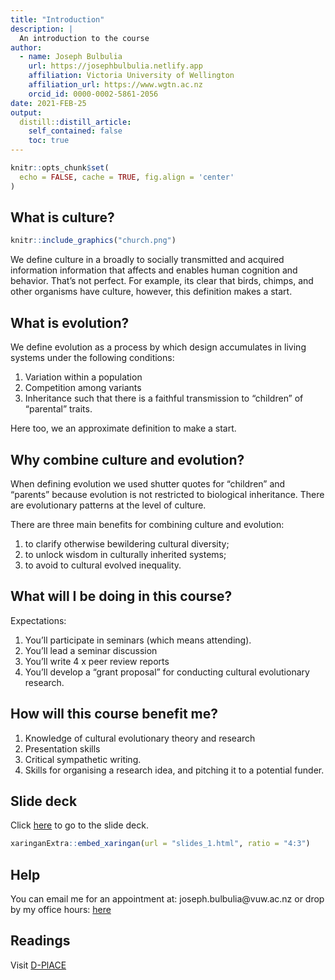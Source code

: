 ```yaml
---
title: "Introduction"
description: |
  An introduction to the course
author:
  - name: Joseph Bulbulia
    url: https://josephbulbulia.netlify.app
    affiliation: Victoria University of Wellington
    affiliation_url: https://www.wgtn.ac.nz
    orcid_id: 0000-0002-5861-2056
date: 2021-FEB-25
output:
  distill::distill_article:
    self_contained: false
    toc: true
---
```




```r
knitr::opts_chunk$set(
  echo = FALSE, cache = TRUE, fig.align = 'center'
)
```

## What is culture?


```r
knitr::include_graphics("church.png")
```




We define culture in a broadly to socially transmitted and acquired information information that affects and enables human cognition and behavior. That's not perfect. For example, its clear that birds, chimps, and other organisms have culture, however, this definition makes a start. 

## What is evolution? 

We define evolution as a process by which design accumulates in living systems under the following conditions: 

  1. Variation within a population
  2. Competition among variants 
  3. Inheritance such that there is a faithful transmission to "children" of "parental" traits.
  
Here too, we an approximate definition to make a start. 
  

## Why combine culture and evolution? 

When defining evolution we used shutter quotes for "children" and "parents" because evolution is not restricted to biological inheritance. There are evolutionary patterns at the level of culture. 

There are three main benefits for combining culture and evolution:

  1. to clarify otherwise bewildering cultural diversity;
  2. to unlock wisdom in culturally inherited systems;
  3. to  avoid to cultural evolved inequality.   

## What will I be doing in this course? 

Expectations:

  1. You'll participate in seminars (which means attending).
  2. You'll lead a seminar discussion
  3. You'll write 4 x peer review reports
  4. You'll develop a "grant proposal" for conducting cultural evolutionary research. 

## How will this course benefit me? 

  1. Knowledge of cultural evolutionary theory and research
  2. Presentation skills
  2. Critical sympathetic writing.
  3. Skills for organising a research idea, and pitching it to a potential funder.


## Slide deck

Click [here](slides_1.html) to go to the slide deck.

```r
xaringanExtra::embed_xaringan(url = "slides_1.html", ratio = "4:3")
```

## Help

You can email me for an appointment at: joseph.bulbulia@vuw.ac.nz or drop by my office hours: [here](https://josephbulbulia.netlify.app/)

## Readings

Visit [D-PlACE](https://d-place.org/)




